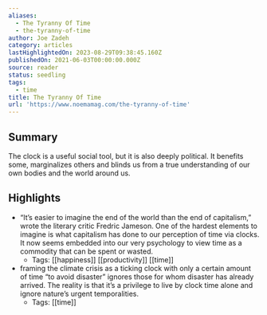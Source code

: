 ```yaml
---
aliases:
  - The Tyranny Of Time
  - the-tyranny-of-time
author: Joe Zadeh
category: articles
lastHighlightedOn: 2023-08-29T09:38:45.160Z
publishedOn: 2021-06-03T00:00:00.000Z
source: reader
status: seedling
tags:
  - time
title: The Tyranny Of Time
url: 'https://www.noemamag.com/the-tyranny-of-time'
---
```

## Summary

The clock is a useful social tool, but it is also deeply political. It benefits some, marginalizes others and blinds us from a true understanding of our own bodies and the world around us.

## Highlights

- “It’s easier to imagine the end of the world than the end of capitalism,” wrote the literary critic Fredric Jameson. One of the hardest elements to imagine is what capitalism has done to our perception of time via clocks. It now seems embedded into our very psychology to view time as a commodity that can be spent or wasted.
    - Tags: [[happiness]] [[productivity]] [[time]]
- framing the climate crisis as a ticking clock with only a certain amount of time “to avoid disaster” ignores those for whom disaster has already arrived. The reality is that it’s a privilege to live by clock time alone and ignore nature’s urgent temporalities.
    - Tags: [[time]]
